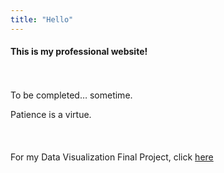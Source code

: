 ```yaml
---
title: "Hello"
---
```

#### This is my professional website!
<br><br>
To be completed... sometime. 

Patience is a virtue. 
<br><br><br><br>
For my Data Visualization Final Project, click [here](datavis.html)

